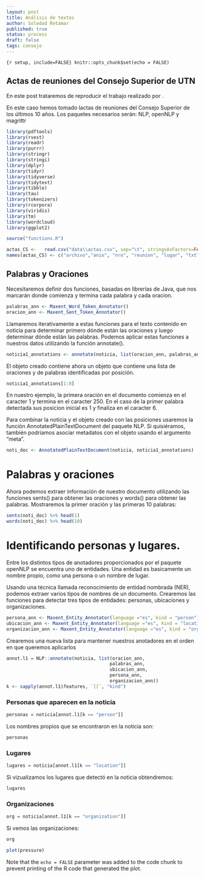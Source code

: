 ```yaml
---
layout: post
title: Análisis de textos
author: Soledad Retamar
published: true
status: process
draft: false
tags: consejo
---
```


```{r setup, include=FALSE} knitr::opts_chunk$set(echo = FALSE)
```

## Actas de reuniones del Consejo Superior de UTN
En este post trataremos de reproducir el trabajo realizado por .

En este caso hemos tomado lactas de reuniones del Consejo Superior de los últimos 10 años.
Los paquetes necesarios serán: NLP, openNLP y magrittr

```r

library(pdftools)
library(rvest)
library(readr)
library(purrr)
library(stringr)
library(stringi)
library(dplyr)
library(tidyr)
library(tidyverse)
library(tidytext)
library(tibble)
library(tau)
library(tokenizers)
library(rcorpora)
library(viridis)
library(tm)
library(wordcloud)
library(ggplot2)

source("functions.R")

actas_CS <-   read.csv("data\\actas.csv", sep="\t", stringsAsFactors=FALSE, encoding="latin1" )
names(actas_CS) <- c("archivo","anio", "nro", "reunion", "lugar", "txt")

```

## Palabras y Oraciones
Necesitaremos definir dos funciones, basadas en librerías de Java, que nos marcarán donde comienza y termina cada palabra y cada oracion.
```r
palabras_ann <- Maxent_Word_Token_Annotator()
oracion_ann <- Maxent_Sent_Token_Annotator()
```
Llamaremos iterativamente a estas funciones para el texto contenido en noticia para determinar primero dónde están las oraciones y luego determinar dónde están las palabras. 
Podemos aplicar estas funciones a nuestros datos utilizando la función annotate().
```r
noticia1_annotations <- annotate(noticia, list(oracion_ann, palabras_ann))
```
El objeto creado contiene ahora un objeto que contiene una lista de oraciones y de palabras identificadas por posición. 
```r
noticia1_annotations[1:8]
```
En nuestro ejemplo, la primera oración en el documento comienza en el caracter 1 y termina en el caracter 250. En el caso de la primer palabra detectada sus posicion inicial es 1 y finaliza en el caracter 6.

Para combinar la noticia y el objeto creado con las posiciones usaremos la función AnnotatedPlainTextDocument del paquete NLP. Si quisiéramos, también podríamos asociar metadatos con el objeto usando el argumento "meta".
```r
noti_doc <- AnnotatedPlainTextDocument(noticia, noticia1_annotations)
```

# Palabras y oraciones
Ahora podemos extraer información de nuestro documento utilizando las funciones sents() para obtener las oraciones y words() para obtener las palabras. Mostraremos la primer oración y las primeras 10 palabras:

```r
sents(noti_doc) %>% head(1)
words(noti_doc) %>% head(10)
```

# Identificando personas y lugares.
Entre los distintos tipos de anotadores proporcionados por el paquete openNLP se encuentra uno de entidades.
Una entidad es basicamente un nombre propio, como una persona o un nombre de lugar.

Usando una técnica llamada reconocimiento de entidad nombrada (NER), podemos extraer varios tipos de nombres de un documento. 
Crearemos las funciones para detectar tres tipos de entidades: personas, ubicaciones y organizaciones.

```r
persona_ann <- Maxent_Entity_Annotator(language ="es", kind = "person")
ubicacion_ann <- Maxent_Entity_Annotator(language ="es", kind = "location")
organizacion_ann <- Maxent_Entity_Annotator(language ="es", kind = "organization")
```

Crearemos una nueva lista para mantener nuestros anotadores en el orden en que queremos aplicarlos

```r
annot.l1 = NLP::annotate(noticia, list(oracion_ann, 
                                      palabras_ann,
                                      ubicacion_ann,
                                      persona_ann, 
                                      organizacion_ann))
k <- sapply(annot.l1$features, `[[`, "kind")
```

### Personas que aparecen en la noticia
```r
personas = noticia[annot.l1[k == "person"]]
```
Los nombres propios que se encontraron en la noticia son:
```r
personas
```

### Lugares
```r
lugares = noticia[annot.l1[k == "location"]]
```
Si vizualizamos los lugares que detectó en la noticia obtendremos:
```r
lugares
```

### Organizaciones
```r
org = noticia[annot.l1[k == "organization"]]
```

Si vemos las organizaciones:
```r
org
```

```r
plot(pressure)
```

Note that the `echo = FALSE` parameter was added to the code chunk to prevent printing of the R code that generated the plot.
